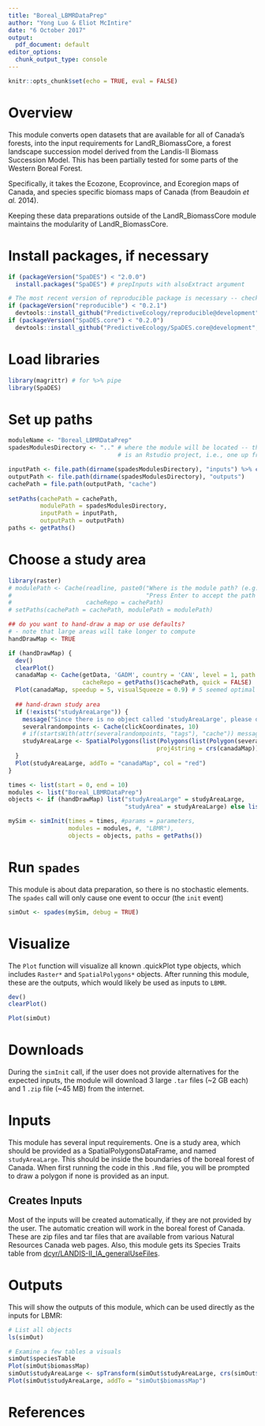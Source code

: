 ```yaml
---
title: "Boreal_LBMRDataPrep"
author: "Yong Luo & Eliot McIntire"
date: "6 October 2017"
output:
  pdf_document: default
editor_options: 
  chunk_output_type: console
---
```


```r
knitr::opts_chunk$set(echo = TRUE, eval = FALSE)
```

# Overview

This module converts open datasets that are available for all of Canada's forests, into the input requirements for LandR_BiomassCore, a forest landscape succession model derived from the Landis-II Biomass Succession Model. 
This has been partially tested for some parts of the Western Boreal Forest. 

Specifically, it takes the Ecozone, Ecoprovince, and Ecoregion maps of Canada, and species specific biomass maps of Canada (from Beaudoin *et al.* 2014).

Keeping these data preparations outside of the LandR_BiomassCore module maintains the modularity of LandR_BiomassCore.

# Install packages, if necessary

```r
if (packageVersion("SpaDES") < "2.0.0") 
  install.packages("SpaDES") # prepInputs with alsoExtract argument

# The most recent version of reproducible package is necessary -- check if reproducible is at least 0.2.0.9002 on your system. 
if (packageVersion("reproducible") < "0.2.1") 
  devtools::install_github("PredictiveEcology/reproducible@development", dependencies = FALSE) # uses version of prepInputs that is still in development branch only
if (packageVersion("SpaDES.core") < "0.2.0") 
  devtools::install_github("PredictiveEcology/SpaDES.core@development", dependencies = FALSE) # uses extractURL that is still in development branch only
```

# Load libraries

```r
library(magrittr) # for %>% pipe
library(SpaDES)
```

# Set up paths
```r
moduleName <- "Boreal_LBMRDataPrep"
spadesModulesDirectory <- ".." # where the module will be located -- this is correct, if this module
                               # is an Rstudio project, i.e., one up from the project

inputPath <- file.path(dirname(spadesModulesDirectory), "inputs") %>% checkPath(create = TRUE)
outputPath <- file.path(dirname(spadesModulesDirectory), "outputs") 
cachePath = file.path(outputPath, "cache")
         
setPaths(cachePath = cachePath,
         modulePath = spadesModulesDirectory,
         inputPath = inputPath,
         outputPath = outputPath)
paths <- getPaths()
```


# Choose a study area

```r
library(raster)
# modulePath <- Cache(readline, paste0("Where is the module path? (e.g., ~/module, with no quotes).\n",
#                                      "Press Enter to accept the path in getPaths()$modulePath: "),
#                     cacheRepo = cachePath)
# setPaths(cachePath = cachePath, modulePath = modulePath)

## do you want to hand-draw a map or use defaults?
# - note that large areas will take longer to compute
handDrawMap <- TRUE

if (handDrawMap) {
  dev()
  clearPlot()
  canadaMap <- Cache(getData, 'GADM', country = 'CAN', level = 1, path = "data/",
                     cacheRepo = getPaths()$cachePath, quick = FALSE)
  Plot(canadaMap, speedup = 5, visualSqueeze = 0.9) # 5 seemed optimal
  
  ## hand-drawn study area
  if (!exists("studyAreaLarge")) {
    message("Since there is no object called 'studyAreaLarge', please draw a study area with 10 points")
    severalrandompoints <- Cache(clickCoordinates, 10)
    # if(startsWith(attr(severalrandompoints, "tags"), "cache")) message("Taking studyAreaLarge from Cache")
    studyAreaLarge <- SpatialPolygons(list(Polygons(list(Polygon(severalrandompoints$coords)), ID = 1)),
                                          proj4string = crs(canadaMap))
  }
  Plot(studyAreaLarge, addTo = "canadaMap", col = "red")
}

times <- list(start = 0, end = 10)
modules <- list("Boreal_LBMRDataPrep")
objects <- if (handDrawMap) list("studyAreaLarge" = studyAreaLarge,
                                 "studyArea" = studyAreaLarge) else list()

mySim <- simInit(times = times, #params = parameters, 
                 modules = modules, #, "LBMR"),
                 objects = objects, paths = getPaths())
```

# Run `spades`

This module is about data preparation, so there is no stochastic elements.
The `spades` call will only cause one event to occur (the `init` event)

```r
simOut <- spades(mySim, debug = TRUE)

```

# Visualize

The `Plot` function will visualize all known .quickPlot type objects, which includes `Raster*` and `SpatialPolygons*` objects.
After running this module, these are the outputs, which would likely be used as inputs to `LBMR`.

```r
dev()
clearPlot()

Plot(simOut)
```

# Downloads

During the `simInit` call, if the user does not provide alternatives for the expected inputs, the module will download 3 large `.tar` files (~2 GB each) and 1 `.zip` file (~45 MB) from the internet.

# Inputs

This module has several input requirements. 
One is a study area, which should be provided as a SpatialPolygonsDataFrame, and named `studyAreaLarge`.
This should be inside the boundaries of the boreal forest of Canada. 
When first running the code in this `.Rmd` file, you will be prompted to draw a polygon if none is provided as an input.

## Creates Inputs

Most of the inputs will be created automatically, if they are not provided by the user. 
The automatic creation will work in the boreal forest of Canada.
These are zip files and tar files that are available from various Natural Resources Canada web pages. 
Also, this module gets its Species Traits table from [dcyr/LANDIS-II_IA_generalUseFiles](https://github.com/dcyr/LANDIS-II_IA_generalUseFiles).

# Outputs

This will show the outputs of this module, which can be used directly as the inputs for LBMR:

```r
# List all objects
ls(simOut)

# Examine a few tables a visuals
simOut$speciesTable
Plot(simOut$biomassMap)
simOut$studyAreaLarge <- spTransform(simOut$studyAreaLarge, crs(simOut$biomassMap))
Plot(simOut$studyAreaLarge, addTo = "simOut$biomassMap")
```

# References

<!-- automatically generated; see https://rmarkdown.rstudio.com/authoring_bibliographies_and_citations.html -->
